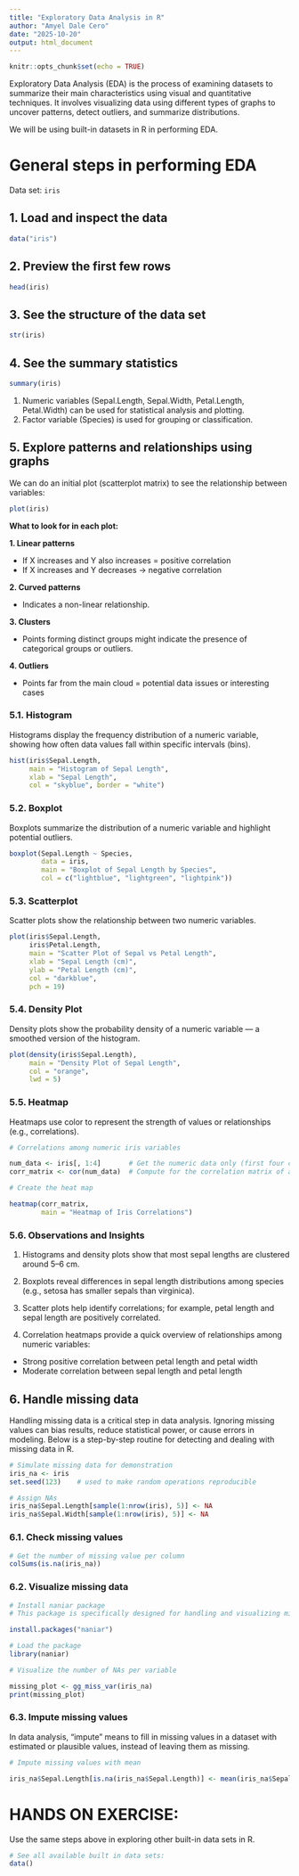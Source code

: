 ```yaml
---
title: "Exploratory Data Analysis in R"
author: "Amyel Dale Cero"
date: "2025-10-20"
output: html_document
---
```


```r
knitr::opts_chunk$set(echo = TRUE)
```

Exploratory Data Analysis (EDA) is the process of examining datasets to summarize their main characteristics using visual and quantitative techniques. It involves visualizing data using different types of graphs to uncover patterns, detect outliers, and summarize distributions.

We will be using built-in datasets in R in performing EDA.

# General steps in performing EDA

Data set: `iris`

## 1. Load and inspect the data

```r

data("iris")

```

## 2. Preview the first few rows

```r

head(iris)

```

## 3. See the structure of the data set

```r

str(iris)

```

## 4. See the summary statistics

```r

summary(iris)

```

1.  Numeric variables (Sepal.Length, Sepal.Width, Petal.Length, Petal.Width) can be used for statistical analysis and plotting.
2.  Factor variable (Species) is used for grouping or classification.

## 5. Explore patterns and relationships using graphs

We can do an initial plot (scatterplot matrix) to see the relationship between variables:

```r

plot(iris)

```

**What to look for in each plot:**

**1. Linear patterns**

-   If X increases and Y also increases = positive correlation
-   If X increases and Y decreases → negative correlation

**2. Curved patterns**

-   Indicates a non-linear relationship.

**3. Clusters**

-   Points forming distinct groups might indicate the presence of categorical groups or outliers.

**4. Outliers**

-   Points far from the main cloud = potential data issues or interesting cases

### 5.1. Histogram

Histograms display the frequency distribution of a numeric variable, showing how often data values fall within specific intervals (bins).

```r

hist(iris$Sepal.Length,
     main = "Histogram of Sepal Length",
     xlab = "Sepal Length",
     col = "skyblue", border = "white")

```

### 5.2. Boxplot

Boxplots summarize the distribution of a numeric variable and highlight potential outliers.

```r

boxplot(Sepal.Length ~ Species, 
        data = iris,
        main = "Boxplot of Sepal Length by Species",
        col = c("lightblue", "lightgreen", "lightpink"))

```

### 5.3. Scatterplot

Scatter plots show the relationship between two numeric variables.

```r

plot(iris$Sepal.Length, 
     iris$Petal.Length,
     main = "Scatter Plot of Sepal vs Petal Length",
     xlab = "Sepal Length (cm)", 
     ylab = "Petal Length (cm)",
     col = "darkblue", 
     pch = 19)

```

### 5.4. Density Plot

Density plots show the probability density of a numeric variable — a smoothed version of the histogram.

```r

plot(density(iris$Sepal.Length),
     main = "Density Plot of Sepal Length",
     col = "orange", 
     lwd = 5)

```

### 5.5. Heatmap

Heatmaps use color to represent the strength of values or relationships (e.g., correlations).

```r

# Correlations among numeric iris variables

num_data <- iris[, 1:4]       # Get the numeric data only (first four columns)
corr_matrix <- cor(num_data)  # Compute for the correlation matrix of all pairs of numeric variables

# Create the heat map

heatmap(corr_matrix, 
        main = "Heatmap of Iris Correlations")

```

### 5.6. Observations and Insights

1.  Histograms and density plots show that most sepal lengths are clustered around 5–6 cm.

2.  Boxplots reveal differences in sepal length distributions among species (e.g., setosa has smaller sepals than virginica).

3.  Scatter plots help identify correlations; for example, petal length and sepal length are positively correlated.

4.  Correlation heatmaps provide a quick overview of relationships among numeric variables:

-   Strong positive correlation between petal length and petal width
-   Moderate correlation between sepal length and petal length

## 6. Handle missing data

Handling missing data is a critical step in data analysis. Ignoring missing values can bias results, reduce statistical power, or cause errors in modeling. Below is a step-by-step routine for detecting and dealing with missing data in R.

```r

# Simulate missing data for demonstration
iris_na <- iris
set.seed(123)    # used to make random operations reproducible

# Assign NAs
iris_na$Sepal.Length[sample(1:nrow(iris), 5)] <- NA
iris_na$Sepal.Width[sample(1:nrow(iris), 5)] <- NA

```

### 6.1. Check missing values

```r

# Get the number of missing value per column
colSums(is.na(iris_na))

```

### 6.2. Visualize missing data

```r

# Install naniar package
# This package is specifically designed for handling and visualizing missing data

install.packages("naniar")

```

```r

# Load the package
library(naniar)

```

```r

# Visualize the number of NAs per variable

missing_plot <- gg_miss_var(iris_na)
print(missing_plot)

```

### 6.3. Impute missing values

In data analysis, “impute” means to fill in missing values in a dataset with estimated or plausible values, instead of leaving them as missing.

```r

# Impute missing values with mean

iris_na$Sepal.Length[is.na(iris_na$Sepal.Length)] <- mean(iris_na$Sepal.Length, na.rm = TRUE)

```

# HANDS ON EXERCISE:

Use the same steps above in exploring other built-in data sets in R.

```r

# See all available built in data sets:
data()

```

